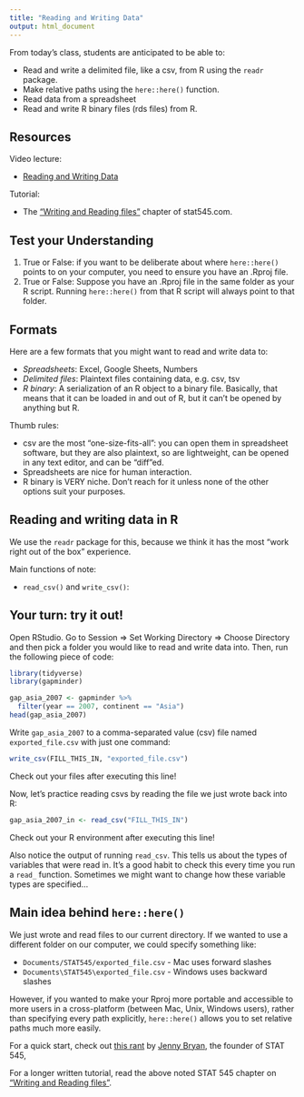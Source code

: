 ```yaml
---
title: "Reading and Writing Data"
output: html_document
---
```


From today's class, students are anticipated to be able to:

- Read and write a delimited file, like a csv, from R using the `readr` package.
- Make relative paths using the `here::here()` function.
- Read data from a spreadsheet
- Read and write R binary files (rds files) from R.


## Resources

Video lecture:

- [Reading and Writing Data](https://youtu.be/2nHuNu6Zaqk)

Tutorial:

- The ["Writing and Reading files"](https://stat545.com/import-export.html) chapter of stat545.com.

## Test your Understanding

1. True or False: if you want to be deliberate about where `here::here()` points to on your computer, you need to ensure you have an .Rproj file.
2. True or False: Suppose you have an .Rproj file in the same folder as your R script. Running `here::here()` from that R script will always point to that folder.


## Formats 

Here are a few formats that you might want to read and write data to: 

- *Spreadsheets*: Excel, Google Sheets, Numbers 
- *Delimited files*: Plaintext files containing data, e.g. csv, tsv
- *R binary*: A serialization of an R object to a binary file. Basically, that means that it can be loaded in and out of R, but it can't be opened by anything but R. 

Thumb rules: 

- csv are the most "one-size-fits-all": you can open them in spreadsheet software, but they are also plaintext, so are lightweight, can be opened in any text editor, and can be "diff"ed. 
- Spreadsheets are nice for human interaction. 
- R binary is VERY niche. Don't reach for it unless none of the other options suit your purposes. 


## Reading and writing data in R 

We use the `readr` package for this, because we think it has the most "work right out of the box" experience. 

Main functions of note: 

- `read_csv()` and `write_csv()`: 

## Your turn: try it out! 

Open RStudio. Go to Session => Set Working Directory => Choose Directory and then pick a folder you would like to read and write data into. Then, run the following piece of code: 

```r
library(tidyverse) 
library(gapminder)

gap_asia_2007 <- gapminder %>% 
  filter(year == 2007, continent == "Asia")
head(gap_asia_2007)
```
Write `gap_asia_2007` to a comma-separated value (csv) file named `exported_file.csv` with just one command: 

```r
write_csv(FILL_THIS_IN, "exported_file.csv")
```

Check out your files after executing this line! 

Now, let's practice reading csvs by reading the file we just wrote back into R: 

```r
gap_asia_2007_in <- read_csv("FILL_THIS_IN")
```

Check out your R environment after executing this line!

Also notice the output of running `read_csv`. This tells us about the types of variables that were read in. It's a good habit to check this every time you run a `read_` function. Sometimes we might want to change how these variable types are specified...

## Main idea behind `here::here()`

We just wrote and read files to our current directory. If we wanted to use a different folder on our computer, we could specify something like: 

- `Documents/STAT545/exported_file.csv` - Mac uses forward slashes
- `Documents\STAT545\exported_file.csv` - Windows uses backward slashes

However, if you wanted to make your Rproj more portable and accessible to more users in a cross-platform (between Mac, Unix, Windows users), rather than specifying every path explicitly, `here::here()` allows you to set relative paths much more easily.


For a quick start, check out [this rant](https://github.com/jennybc/here_here) by [Jenny Bryan](https://jennybryan.org/), the founder of STAT 545,

For a longer written tutorial, read the above noted STAT 545 chapter on ["Writing and Reading files"](https://stat545.com/import-export.html). 